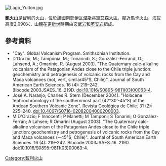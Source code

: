 [[Image:Lago_Yulton.jpg|right]]
{{coord|45|03|45|S|72|59|09|W|display=title}}

'''凱火山'''是[[智利|智利]]的[[火山|火山]]，位於該國南部[[伊瓦涅斯將軍艾森大區|伊瓦涅斯將軍艾森大區]]，鄰近[[馬卡火山|馬卡火山]]，海拔高度2,090米，山體在[[更新世|更新世]]時期由[[玄武岩|玄武岩]]和[[英安岩|英安岩]]組成。

==參考資料==
*  "Cay". Global Volcanism Program. Smithsonian Institution.
* D'Orazio, M.; Tamponia, M.; Tonarinib, S.; González-Ferránd, O.; Lahsend, A.; Omarinie, R. (August 2003). "The Quaternary calc-alkaline volcanism of the Patagonian Andes close to the Chile triple junction: geochemistry and petrogenesis of volcanic rocks from the Cay and Maca volcanoes (not, vert, similar45°S, Chile)". Journal of South American Earth Sciences. 16 (4): 219–242. Bibcode:2003JSAES..16..219D. doi:10.1016/S0895-9811(03)00063-4.
* José A. Naranjo; Charles R. Stern (December 2004). "Holocene tephrochronology of the southernmost part (42°30'-45°S) of the Andean Southern Volcanic Zone". Revista Geológica de Chile. 31 (2): 225–240. doi:10.4067/S0716-02082004000200003.
* M D'Orazio; F Innocenti; P Manetti; M Tamponi; S Tonarini; O González-Ferrán; A Lahsen; R Omarini (August 2003). "The Quaternary calc-alkaline volcanism of the Patagonian Andes close to the Chile triple junction: geochemistry and petrogenesis of volcanic rocks from the Cay and Maca volcanoes (∼45°S, Chile)". Journal of South American Earth Sciences. 16 (4): 219–242. Bibcode:2003JSAES..16..219D. doi:10.1016/S0895-9811(03)00063-4.

{{Chile-geo-stub}}
[[Category:智利火山|Category:智利火山]]